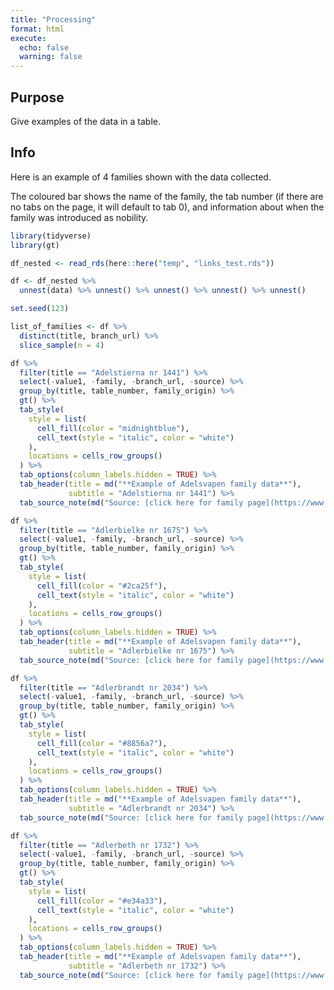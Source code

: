```yaml
---
title: "Processing"
format: html
execute: 
  echo: false
  warning: false
---
```


## Purpose

Give examples of the data in a table.

## Info

Here is an example of 4 families shown with the data collected.

The coloured bar shows the name of the family, the tab number (if there are no tabs on the page, it will default to tab 0), and information about when the family was introduced as nobility.

```r
library(tidyverse)
library(gt)

df_nested <- read_rds(here::here("temp", "links_test.rds"))
```

```r
df <- df_nested %>% 
  unnest(data) %>% unnest() %>% unnest() %>% unnest() %>% unnest()
```

```r
set.seed(123)

list_of_families <- df %>% 
  distinct(title, branch_url) %>% 
  slice_sample(n = 4)
```

```r
df %>% 
  filter(title == "Adelstierna nr 1441") %>%
  select(-value1, -family, -branch_url, -source) %>% 
  group_by(title, table_number, family_origin) %>% 
  gt() %>% 
  tab_style(
    style = list(
      cell_fill(color = "midnightblue"),
      cell_text(style = "italic", color = "white")
    ),
    locations = cells_row_groups()
  ) %>% 
  tab_options(column_labels.hidden = TRUE) %>% 
  tab_header(title = md("**Example of Adelsvapen family data**"),
             subtitle = "Adelstierna nr 1441") %>% 
  tab_source_note(md("Source: [click here for family page](https://www.adelsvapen.com/genealogi/Adelstierna_nr_1441)"))
```


```r
df %>% 
  filter(title == "Adlerbielke nr 1675") %>%
  select(-value1, -family, -branch_url, -source) %>% 
  group_by(title, table_number, family_origin) %>% 
  gt() %>% 
  tab_style(
    style = list(
      cell_fill(color = "#2ca25f"),
      cell_text(style = "italic", color = "white")
    ),
    locations = cells_row_groups()
  ) %>% 
  tab_options(column_labels.hidden = TRUE) %>% 
  tab_header(title = md("**Example of Adelsvapen family data**"),
             subtitle = "Adlerbielke nr 1675") %>% 
  tab_source_note(md("Source: [click here for family page](https://www.adelsvapen.com/genealogi/Adlerbielke_nr_1675)"))
```

```r
df %>% 
  filter(title == "Adlerbrandt nr 2034") %>%
  select(-value1, -family, -branch_url, -source) %>% 
  group_by(title, table_number, family_origin) %>% 
  gt() %>% 
  tab_style(
    style = list(
      cell_fill(color = "#8856a7"),
      cell_text(style = "italic", color = "white")
    ),
    locations = cells_row_groups()
  ) %>% 
  tab_options(column_labels.hidden = TRUE) %>% 
  tab_header(title = md("**Example of Adelsvapen family data**"),
             subtitle = "Adlerbrandt nr 2034") %>% 
  tab_source_note(md("Source: [click here for family page](https://www.adelsvapen.com/genealogi/Adlerbrandt_nr_2034)"))
```


```r
df %>% 
  filter(title == "Adlerbeth nr 1732") %>%
  select(-value1, -family, -branch_url, -source) %>% 
  group_by(title, table_number, family_origin) %>% 
  gt() %>% 
  tab_style(
    style = list(
      cell_fill(color = "#e34a33"),
      cell_text(style = "italic", color = "white")
    ),
    locations = cells_row_groups()
  ) %>% 
  tab_options(column_labels.hidden = TRUE) %>% 
  tab_header(title = md("**Example of Adelsvapen family data**"),
             subtitle = "Adlerbeth nr 1732") %>% 
  tab_source_note(md("Source: [click here for family page](https://www.adelsvapen.com/genealogi/Adlerbeth_nr_1732)"))
```

